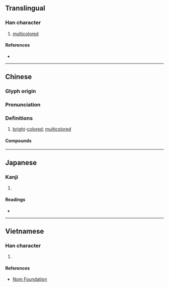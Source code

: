 {{character info/new}}
{{also|斓}}
==Translingual==

===Han character===
{{Han char|rn=67|rad=文|as=17|sn=21|four=07420|canj=YKANW|ids=⿰文闌}}

# [[multicolored]]

====References====
* {{Han ref|kx=0477.220|dkj=13486|dj=0835.250|hdz=32171.090|uh=6595|ud=26005|bh=C4E3|bd=50403}}

----

==Chinese==
{{zh-forms|s=斓}}

===Glyph origin===
{{Han etym}}

===Pronunciation===
{{zh-pron
|m=lán
|c=laan4
|mc=y
|oc=y
|cat=
}}

===Definitions===
{{zh-hanzi}}

# [[bright]]-[[colored]]; [[multicolored]]

====Compounds====
{{zh-der|斑斕|斒斕|斕斑}}

----

==Japanese==

===Kanji===
{{ja-kanji|grade=|rs=文17}}

# {{defn|lang=ja|sort=文17}}

====Readings====
* {{ja-readings|on=[[らん]] (ran), [[れん]] (ren)|kun=[[あや]] (aya)}}

----

==Vietnamese==

===Han character===
{{vi-readings|rs=文17|hanviet=lan}}

# {{defn|lang=vi|sort=文17}}

====References====
* [http://nomfoundation.org/common/nom_details.php?codepoint=6595 Nom Foundation]